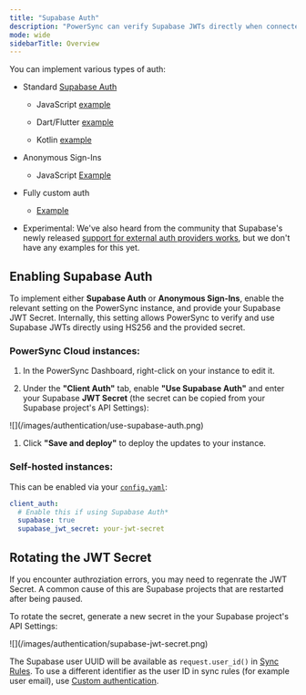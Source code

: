 ```yaml
---
title: "Supabase Auth"
description: "PowerSync can verify Supabase JWTs directly when connected to a Supabase-hosted Postgres database."
mode: wide
sidebarTitle: Overview
---
```


You can implement various types of auth:

* Standard [Supabase Auth](https://supabase.com/docs/guides/auth)

  * JavaScript [example](https://github.com/powersync-ja/powersync-js/blob/58fd05937ec9ac993622666742f53200ee694585/demos/react-supabase-todolist/src/library/powersync/SupabaseConnector.ts#L87)

  * Dart/Flutter [example](https://github.com/powersync-ja/powersync.dart/blob/9ef224175c8969f5602c140bcec6dd8296c31260/demos/supabase-todolist/lib/powersync.dart#L38)

  * Kotlin [example](https://github.com/powersync-ja/powersync-kotlin/blob/4f60e2089745dda21b0d486c70f47adbbe24d289/connectors/supabase/src/commonMain/kotlin/com/powersync/connector/supabase/SupabaseConnector.kt#L75)

* Anonymous Sign-Ins

  * JavaScript [Example](https://github.com/powersync-ja/powersync-js/blob/58fd05937ec9ac993622666742f53200ee694585/demos/react-multi-client/src/library/SupabaseConnector.ts#L47)

* Fully custom auth

  * [Example](https://github.com/powersync-ja/powersync-jwks-example/)

* Experimental: We've also heard from the community that Supabase's newly released [support for external auth providers works](https://supabase.com/blog/third-party-auth-mfa-phone-send-hooks), but we don't have any examples for this yet.

## Enabling Supabase Auth

To implement either **Supabase Auth** or **Anonymous Sign-Ins**, enable the relevant setting on the PowerSync instance, and provide your Supabase JWT Secret. Internally, this setting allows PowerSync to verify and use Supabase JWTs directly using HS256 and the provided secret.

### PowerSync Cloud instances:

1. In the PowerSync Dashboard, right-click on your instance to edit it.

2. Under the **"Client Auth"** tab, enable **"Use Supabase Auth"** and enter your Supabase **JWT Secret** (the secret can be copied from your Supabase project's API Settings):

<Frame caption="PowerSync uses the secret to verify Supabase's JWTs.">
  ![](/images/authentication/use-supabase-auth.png)
</Frame>

1. Click **"Save and deploy"** to deploy the updates to your instance.

### Self-hosted instances:

This can be enabled via your [`config.yaml`](/self-hosting/installation/powersync-service-setup):

```yaml
client_auth:
  # Enable this if using Supabase Auth*
  supabase: true
  supabase_jwt_secret: your-jwt-secret
```

## Rotating the JWT Secret

If you encounter authroziation errors, you may need to regenrate the JWT Secret. A common cause of this are Supabase projects that are restarted after being paused.

To rotate the secret, generate a new secret in the your Supabase project's API Settings:

<Frame>
  ![](/images/authentication/supabase-jwt-secret.png)
</Frame>

The Supabase user UUID will be available as `request.user_id()` in [Sync Rules](/usage/sync-rules). To use a different identifier as the user ID in sync rules (for example user email), use [Custom authentication](/installation/authentication-setup/custom).